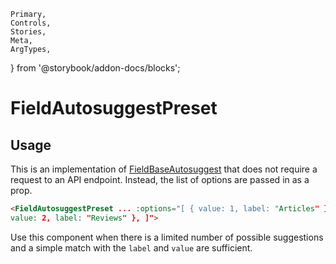 	Primary,
	Controls,
	Stories,
	Meta,
	ArgTypes,
} from '@storybook/addon-docs/blocks';


<Meta of={FieldAutosuggestPresetStories} />

# FieldAutosuggestPreset

## Usage

This is an implementation of [FieldBaseAutosuggest](#/component/Form/fields/FieldBaseAutosuggest) that does not require a request to an API endpoint. Instead, the list of options are passed in as a prop.

```html
<FieldAutosuggestPreset ... :options="[ { value: 1, label: "Articles" }, {
value: 2, label: "Reviews" }, ]">
```

Use this component when there is a limited number of possible suggestions and a simple match with the `label` and `value` are sufficient.

<Primary />
<Controls />
